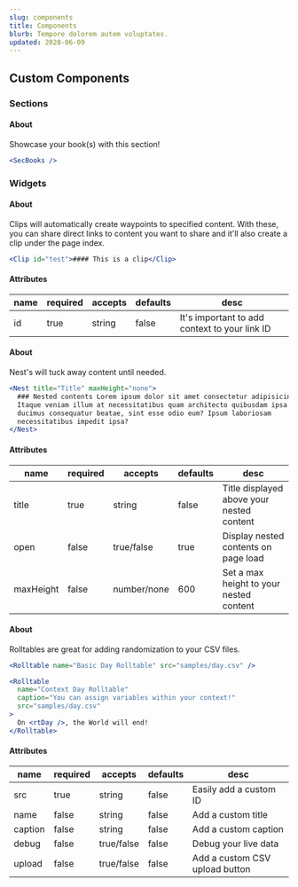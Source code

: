 ```yaml
---
slug: components
title: Components
blurb: Tempore dolorem autem voluptates.
updated: 2020-06-09
---
```


## Custom Components

### Sections

<Nest title="<SecBooks />">

#### About

Showcase your book(s) with this section!

```jsx live full
<SecBooks />
```

</Nest>

### Widgets

<Nest title="<Clip />">

#### About

Clips will automatically create waypoints to specified content. With these, you can share direct links to content you want to share and it'll also create a clip under the page index.

```jsx live full
<Clip id="test">#### This is a clip</Clip>
```

#### Attributes

| name | required | accepts | defaults | desc                                          |
| ---- | -------- | ------- | -------- | --------------------------------------------- |
| id   | true     | string  | false    | It's important to add context to your link ID |

</Nest>

<Nest title="<Nest />">

#### About

Nest's will tuck away content until needed.

```jsx live full
<Nest title="Title" maxHeight="none">
  ### Nested contents Lorem ipsum dolor sit amet consectetur adipisicing elit.
  Itaque veniam illum at necessitatibus quam architecto quibusdam ipsa similique
  ducimus consequatur beatae, sint esse odio eum? Ipsum laboriosam
  necessitatibus impedit ipsa?
</Nest>
```

#### Attributes

| name      | required | accepts     | defaults | desc                                      |
| --------- | -------- | ----------- | -------- | ----------------------------------------- |
| title     | true     | string      | false    | Title displayed above your nested content |
| open      | false    | true/false  | true     | Display nested contents on page load      |
| maxHeight | false    | number/none | 600      | Set a max height to your nested content   |

</Nest>

<Nest title="<Rolltable />">

#### About

Rolltables are great for adding randomization to your CSV files.

```jsx live full
<Rolltable name="Basic Day Rolltable" src="samples/day.csv" />
```

```jsx live full
<Rolltable
  name="Context Day Rolltable"
  caption="You can assign variables within your context!"
  src="samples/day.csv"
>
  On <rtDay />, the World will end!
</Rolltable>
```

#### Attributes

| name    | required | accepts    | defaults | desc                           |
| ------- | -------- | ---------- | -------- | ------------------------------ |
| src     | true     | string     | false    | Easily add a custom ID         |
| name    | false    | string     | false    | Add a custom title             |
| caption | false    | string     | false    | Add a custom caption           |
| debug   | false    | true/false | false    | Debug your live data           |
| upload  | false    | true/false | false    | Add a custom CSV upload button |

</Nest>
